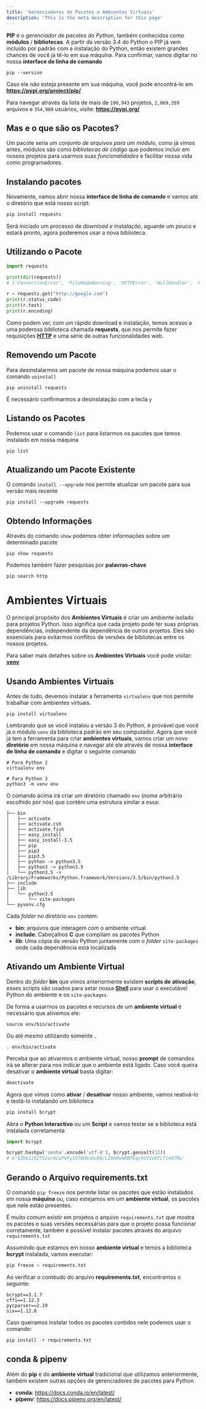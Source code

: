 ```yaml
---
title: 'Gerenciadores de Pacotes e Ambientes Virtuais'
description: 'This is the meta description for this page'
---
```


**PIP** é o *gerenciador de pacotes do Python*, também conhecidos como **módulos** / **bibliotecas**. A partir da versão 3.4 do Python o PIP já vem incluído por padrão com a instalação do Python, então existem grandes chances de você já tê-lo em sua máquina. Para confirmar, vamos digitar no nossa **interface de linha de comando**

```
pip --version
```

Caso ele não esteja presente em sua máquina, você pode encontrá-lo em **https://pypi.org/project/pip/**

Para navegar através da lista de mais de `190,943` projetos, `2,069,359` arquivos e `354,989` usuários, visite: **https://pypi.org/**



## Mas e o que são os Pacotes?

Um pacote seria um *conjunto de arquivos para um módulo*, como já vimos antes, módulos são como *bibliotecas de código* que podemos incluir em nossos projetos para usarmos suas *funcionalidades* e facilitar nossa vida como programadores.



## Instalando pacotes

Novamente, vamos abrir nossa **interface de linha de comando** e vamos até o diretório que está nosso script:

```python
pip install requests
```

Será iniciado um processo de *download e instalação*, aguarde um pouco e estará pronto, agora poderemos usar a nova biblioteca.



## Utilizando o Pacote

```python
import requests

print(dir(requests)) 
# ['ConnectionError', 'FileModeWarning', 'HTTPError', 'NullHandler', 'PreparedRequest', 'Request', 'RequestException', 'Response', 'Session', 'Timeout', 'TooManyRedirects', 'URLRequired', '__author__', '__build__', '__builtins__', '__cached__', '__copyright__', '__doc__', '__file__', '__license__', '__loader__', '__name__', '__package__', '__path__', '__spec__', '__title__', '__version__', 'adapters', 'api', 'auth', 'certs', 'codes', 'compat', 'cookies', 'delete', 'exceptions', 'get', 'head', 'hooks', 'logging', 'models', 'options', 'packages', 'patch', 'post', 'put', 'request', 'session', 'sessions', 'status_codes', 'structures', 'utils', 'warnings']

r = requests.get("http://google.com")
print(r.status_code)
print(r.text)
print(r.encoding)
```

Como podem ver, com um rápido download e instalação, temos acesso a uma poderosa biblioteca chamada **requests**, que nos permite fazer requisições **[HTTP](https://developer.mozilla.org/en-US/docs/Web/HTTP/Overview)** e uma série de outras funcionalidades web.



## Removendo um Pacote

Para desinstalarmos um pacote de nossa máquina podemos usar o comando `uninstall`

```
pip uninstall requests
```

É necessário confirmarmos a desinstalação com a tecla `y`



## Listando os Pacotes

Podemos usar o comando `list` para listarmos os pacotes que temos instalado em nossa máquina

```
pip list
```



## Atualizando um Pacote Existente

O comando `install --upgrade` nos permite atualizar um pacote para sua versão mais recente

```
pip install --upgrade requests
```



## Obtendo Informações

Através do comando `show` podemos obter informações sobre um determinado pacote

```
pip show requests
```

Podemos também fazer pesquisas por **palavras-chave**

```
pip search http
```



# Ambientes Virtuais

O principal propósito dos **Ambientes Virtuais** é criar um ambiente isolado para projetos Python. Isso significa que cada projeto pode ter suas próprias dependências, independente da dependência de outros projetos. Eles são essenciais para evitarmos conflitos de versões de bibliotecas entre os nossos projetos.

Para saber mais detalhes sobre os **Ambientes Virtuais** você pode visitar: **[venv](https://docs.python.org/3/library/venv.html)**



## Usando Ambientes Virtuais

Antes de tudo, devemos instalar a ferramenta `virtualenv` que nos permite trabalhar com ambientes virtuais.

```
pip install virtualenv
```

Lembrando que se você instalou a versão 3 do Python, é provável que você já o módulo `venv` da biblioteca padrão em seu computador. Agora que você já tem a ferramenta para criar **ambientes virtuais**, vamos criar um novo **diretório** em nossa máquina e navegar até ele através de nossa **interface de linha de comando** e digitar o seguinte comando

```
# Para Python 2
virtualenv env

# Para Python 3
python3 -m venv env
```

O comando acima irá criar um diretório chamado `env` (nome arbitrário escolhido por nós) que contém uma estrutura similar a essa:

```
├── bin
│   ├── activate
│   ├── activate.csh
│   ├── activate.fish
│   ├── easy_install
│   ├── easy_install-3.5
│   ├── pip
│   ├── pip3
│   ├── pip3.5
│   ├── python -> python3.5
│   ├── python3 -> python3.5
│   └── python3.5 -> /Library/Frameworks/Python.framework/Versions/3.5/bin/python3.5
├── include
├── lib
│   └── python3.5
│       └── site-packages
└── pyvenv.cfg
```

Cada *folder* no diretório `env` contém:

- **bin**: arquivos que interagem com o ambiente virtual
- **include**: Cabeçalhos **C** que compilam os pacotes Python
- **lib**: Uma cópia da versão Python juntamente com o *folder* `site-packages` onde cada dependência está localizada



## Ativando um Ambiente Virtual

Dentro do *folder* **bin** que vimos anteriormente existem **scripts de ativação**, esses scripts são usados para setar nossa **[Shell](https://en.wikipedia.org/wiki/Shell_(computing))** para usar o executável Python do ambiente e os `site-packages`.

De forma a usarmos os pacotes e recursos de um **ambiente virtual** é necessário que ativemos ele:

```
source env/bin/activate
```

Ou até mesmo utilizando somente `.`

```
. env/bin/activate
```

Perceba que ao ativarmos o ambiente virtual, nosso **prompt** de comandos irá se alterar para nos indicar que o ambiente está ligado. Caso você queira desativar o **ambiente virtual** basta digitar:

```python
deactivate
```

Agora que vimos como **ativar** / **desativar** nosso ambiente, vamos reativá-lo e testá-lo instalando um biblioteca

```python
pip install bcrypt
```

Abra o **Python Interactivo** ou um **Script** e vamos testar se a biblioteca está instalada corretamenta

```python
import bcrypt

bcrypt.hashpw('senha'.encode('utf-8'), bcrypt.gensalt(12))
# b'$2b$12$ZT52zrACwPVFy1ST8UbsKuRQ/LZmhMvmMB7EqchU1VUQTLTi4X7Mu'
```



## Gerando o Arquivo requirements.txt

O comando `pip freeze` nos permite listar os pacotes que estão instalados em nossa **máquina** ou, caso estejamos em um **ambiente virtual**, os pacotes que nele estão presentes.

É muito comum existir em projetos o arquivo `requirements.txt` que mostra os pacotes e suas versões necessárias para que o projeto possa funcionar corretamente, também é possível instalar pacotes através do arquivo `requirements.txt` 

Assumindo que estamos em nosso **ambiente virtual** e temos a biblioteca **bcrypt** instalada, vamos executar:

```python
pip freeze > requirements.txt
```

Ao verificar o contéudo do arquivo **requirements.txt**, encontramos o seguinte:

```
bcrypt==3.1.7
cffi==1.12.3
pycparser==2.19
six==1.12.0
```

Caso queiramos instalar todos os pacotes contidos nele podemos usar o comando:

```python
pip install -r requirements.txt
```



## conda & pipenv

Além do **pip** e do **ambiente virtual** tradicional que utilizamos anteriormente, também existem outras opções de gerenciadores de pacotes para Python

- **conda**: https://docs.conda.io/en/latest/	
- **pipenv**: https://docs.pipenv.org/en/latest/
